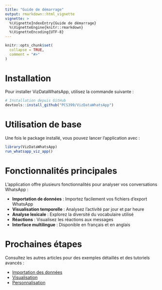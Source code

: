 ```yaml
---
title: "Guide de démarrage"
output: rmarkdown::html_vignette
vignette: >
  %\VignetteIndexEntry{Guide de démarrage}
  %\VignetteEngine{knitr::rmarkdown}
  %\VignetteEncoding{UTF-8}
---
```


```r
knitr::opts_chunk$set(
  collapse = TRUE,
  comment = "#>"
)
```

# Installation

Pour installer VizDataWhatsApp, utilisez la commande suivante :

```r
# Installation depuis GitHub
devtools::install_github("PCS399/VizDataWhatsApp")
```

# Utilisation de base

Une fois le package installé, vous pouvez lancer l'application avec :

```r
library(VizDataWhatsApp)
run_whatsapp_viz_app()
```

# Fonctionnalités principales

L'application offre plusieurs fonctionnalités pour analyser vos conversations WhatsApp :

- **Importation de données** : Importez facilement vos fichiers d'export WhatsApp
- **Visualisation temporelle** : Analysez l'activité par jour et par heure
- **Analyse lexicale** : Explorez la diversité du vocabulaire utilisé
- **Réactions** : Visualisez les réactions aux messages
- **Interface multilingue** : Disponible en français et en anglais

# Prochaines étapes

Consultez les autres articles pour des exemples détaillés et des tutoriels avancés :

- [Importation des données](import-data.html)
- [Visualisation](visualization.html)
- [Personnalisation](customization.html) 